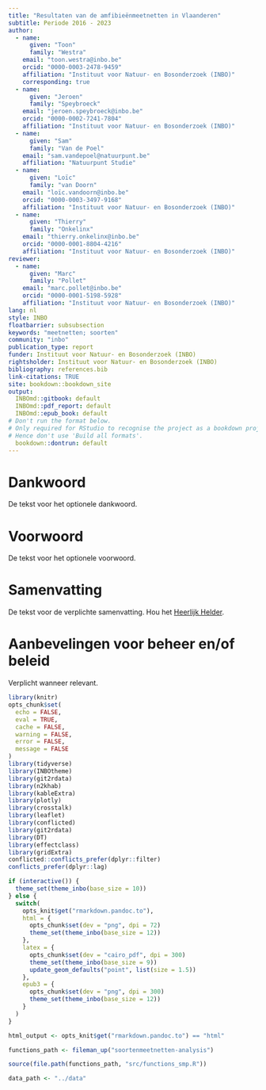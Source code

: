```yaml
---
title: "Resultaten van de amfibieënmeetnetten in Vlaanderen"
subtitle: Periode 2016 - 2023
author:
  - name:
      given: "Toon"
      family: "Westra"
    email: "toon.westra@inbo.be"
    orcid: "0000-0003-2478-9459"
    affiliation: "Instituut voor Natuur- en Bosonderzoek (INBO)"
    corresponding: true
  - name:
      given: "Jeroen"
      family: "Speybroeck"
    email: "jeroen.speybroeck@inbo.be"
    orcid: "0000-0002-7241-7804"
    affiliation: "Instituut voor Natuur- en Bosonderzoek (INBO)"
  - name:
      given: "Sam"
      family: "Van de Poel"
    email: "sam.vandepoel@natuurpunt.be"
    affiliation: "Natuurpunt Studie"
  - name:
      given: "Loïc"
      family: "van Doorn"
    email: "loïc.vandoorn@inbo.be"
    orcid: "0000-0003-3497-9168"
    affiliation: "Instituut voor Natuur- en Bosonderzoek (INBO)"
  - name:
      given: "Thierry"
      family: "Onkelinx"
    email: "thierry.onkelinx@inbo.be"
    orcid: "0000-0001-8804-4216"
    affiliation: "Instituut voor Natuur- en Bosonderzoek (INBO)"
reviewer:
  - name:
      given: "Marc"
      family: "Pollet"
    email: "marc.pollet@inbo.be"
    orcid: "0000-0001-5198-5928"
    affiliation: "Instituut voor Natuur- en Bosonderzoek (INBO)"
lang: nl
style: INBO
floatbarrier: subsubsection
keywords: "meetnetten; soorten"
community: "inbo"
publication_type: report
funder: Instituut voor Natuur- en Bosonderzoek (INBO)
rightsholder: Instituut voor Natuur- en Bosonderzoek (INBO)
bibliography: references.bib
link-citations: TRUE
site: bookdown::bookdown_site
output:
  INBOmd::gitbook: default
  INBOmd::pdf_report: default
  INBOmd::epub_book: default
# Don't run the format below.
# Only required for RStudio to recognise the project as a bookdown project.
# Hence don't use 'Build all formats'.
  bookdown::dontrun: default
---
```


# Dankwoord {.unnumbered}

De tekst voor het optionele dankwoord.

# Voorwoord {.unnumbered}

De tekst voor het optionele voorwoord.

# Samenvatting {.unnumbered}

<!-- description: start -->

De tekst voor de verplichte samenvatting.
Hou het [Heerlijk Helder](https://overheid.vlaanderen.be/communicatie/heerlijk-helder).
<!-- description: end -->

# Aanbevelingen voor beheer en/of beleid {.unnumbered}

Verplicht wanneer relevant.

```r
library(knitr)
opts_chunk$set(
  echo = FALSE,
  eval = TRUE,
  cache = FALSE,
  warning = FALSE,
  error = FALSE,
  message = FALSE
)
library(tidyverse)
library(INBOtheme)
library(git2rdata)
library(n2khab)
library(kableExtra)
library(plotly)
library(crosstalk)
library(leaflet)
library(conflicted)
library(git2rdata)
library(DT)
library(effectclass)
library(gridExtra)
conflicted::conflicts_prefer(dplyr::filter)
conflicts_prefer(dplyr::lag)

if (interactive()) {
  theme_set(theme_inbo(base_size = 10))
} else {
  switch(
    opts_knit$get("rmarkdown.pandoc.to"),
    html = {
      opts_chunk$set(dev = "png", dpi = 72)
      theme_set(theme_inbo(base_size = 12))
    },
    latex = {
      opts_chunk$set(dev = "cairo_pdf", dpi = 300)
      theme_set(theme_inbo(base_size = 9))
      update_geom_defaults("point", list(size = 1.5))
    },
    epub3 = {
      opts_chunk$set(dev = "png", dpi = 300)
      theme_set(theme_inbo(base_size = 12))
    }
  )
}
```

```r
html_output <- opts_knit$get("rmarkdown.pandoc.to") == "html"

functions_path <- fileman_up("soortenmeetnetten-analysis")

source(file.path(functions_path, "src/functions_smp.R"))

data_path <- "../data"
```
